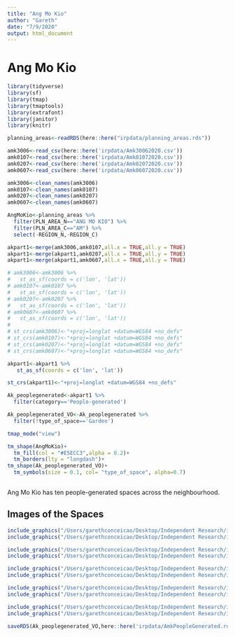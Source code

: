 ```yaml
---
title: "Ang Mo Kio"
author: "Gareth"
date: "7/9/2020"
output: html_document
---
```


# Ang Mo Kio

```r
library(tidyverse)
library(sf)
library(tmap)
library(tmaptools)
library(extrafont)
library(janitor)
library(knitr)
```

```r
planning_areas<-readRDS(here::here("irpdata/planning_areas.rds"))

amk3006<-read_csv(here::here('irpdata/Amk30062020.csv'))
amk0107<-read_csv(here::here('irpdata/Amk01072020.csv'))
amk0207<-read_csv(here::here('irpdata/Amk02072020.csv'))
amk0607<-read_csv(here::here('irpdata/Amk06072020.csv'))

amk3006<-clean_names(amk3006)
amk0107<-clean_names(amk0107)
amk0207<-clean_names(amk0207)
amk0607<-clean_names(amk0607)

AngMoKio<-planning_areas %>% 
  filter(PLN_AREA_N=="ANG MO KIO") %>% 
  filter(PLN_AREA_C=="AM") %>% 
  select(-REGION_N,-REGION_C)
```

```r
akpart1<-merge(amk3006,amk0107,all.x = TRUE,all.y = TRUE) 
akpart1<-merge(akpart1,amk0207,all.x = TRUE,all.y = TRUE)
akpart1<-merge(akpart1,amk0607,all.x = TRUE,all.y = TRUE)
```


```r
# amk3006<-amk3006 %>% 
#   st_as_sf(coords = c('lon', 'lat'))
# amk0107<-amk0107 %>% 
#   st_as_sf(coords = c('lon', 'lat'))
# amk0207<-amk0207 %>% 
#   st_as_sf(coords = c('lon', 'lat'))
# amk0607<-amk0607 %>% 
#   st_as_sf(coords = c('lon', 'lat'))
# 
# st_crs(amk3006)<-"+proj=longlat +datum=WGS84 +no_defs"
# st_crs(amk0107)<-"+proj=longlat +datum=WGS84 +no_defs"
# st_crs(amk0207)<-"+proj=longlat +datum=WGS84 +no_defs"
# st_crs(amk0607)<-"+proj=longlat +datum=WGS84 +no_defs"

akpart1<-akpart1 %>% 
   st_as_sf(coords = c('lon', 'lat'))

st_crs(akpart1)<-"+proj=longlat +datum=WGS84 +no_defs"
```

```r
Ak_peoplegenerated<-akpart1 %>% 
  filter(category=='People-generated')

Ak_peoplegenerated_VO<-Ak_peoplegenerated %>% 
  filter(!type_of_space=='Garden')
```

```r
tmap_mode("view")

tm_shape(AngMoKio)+
  tm_fill(col = "#E5ECC3",alpha = 0.2)+
  tm_borders(lty = "longdash")+
tm_shape(Ak_peoplegenerated_VO)+
  tm_symbols(size = 0.1, col= "type_of_space", alpha=0.7)
  
```

Ang Mo Kio has ten people-generated spaces across the neighbourhood.


## Images of the Spaces


```r
include_graphics("/Users/garethconceicao/Desktop/Independent Research/irp/irp/irpdata/Amk People Generated/AK_V_01.jpg",dpi = 72)
include_graphics("/Users/garethconceicao/Desktop/Independent Research/irp/irp/irpdata/Amk People Generated/AK_V_02.jpg",dpi = 72)
```

```r
include_graphics("/Users/garethconceicao/Desktop/Independent Research/irp/irp/irpdata/Amk People Generated/AK_V_05.jpg",dpi = 72)
include_graphics("/Users/garethconceicao/Desktop/Independent Research/irp/irp/irpdata/Amk People Generated/AK_V_06.jpg",dpi = 72)
```


```r
include_graphics("/Users/garethconceicao/Desktop/Independent Research/irp/irp/irpdata/Amk People Generated/AK_V_07.jpg",dpi = 72)
include_graphics("/Users/garethconceicao/Desktop/Independent Research/irp/irp/irpdata/Amk People Generated/AK_V_09.jpg",dpi = 72)
```

```r
include_graphics("/Users/garethconceicao/Desktop/Independent Research/irp/irp/irpdata/Amk People Generated/AK_V_12.jpg",dpi = 72)
include_graphics("/Users/garethconceicao/Desktop/Independent Research/irp/irp/irpdata/Amk People Generated/AK_O_01.jpg",dpi = 72)
```

```r
include_graphics("/Users/garethconceicao/Desktop/Independent Research/irp/irp/irpdata/Amk People Generated/AK_O_02.jpg",dpi = 72)
include_graphics("/Users/garethconceicao/Desktop/Independent Research/irp/irp/irpdata/Amk People Generated/AK_O_03.jpg",dpi = 72)
```


```r
saveRDS(Ak_peoplegenerated_VO,here::here('irpdata/AmkPeopleGenerated.rds'))
```

